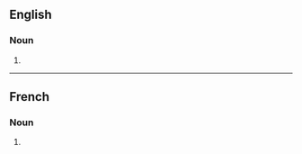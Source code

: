 ==English==

===Noun===
{{head|en|noun form}}

# {{plural of|contingent|lang=en}}

----

==French==

===Noun===
{{head|fr|noun plural form|g=m}}

# {{plural of|contingent|lang=fr}}